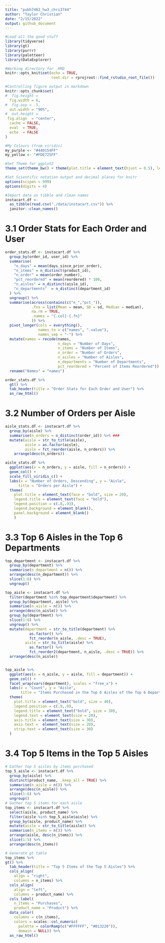 ```yaml
---
title: "pubh7462_hw3_chri3744"
author: "Taylor Christian"
date: "2/15/2022"
output: github_document
---
```


```r
#Load all the good stuff
library(tidyverse)
library(gt)
library(purrr)
library(paletteer)
library(DataExplorer)

#Working directory for .RMD
knitr::opts_knit$set(echo = TRUE,
                     root.dir = rprojroot::find_rstudio_root_file())

#Controlling figure output in markdown
knitr::opts_chunk$set(
#  fig.height =   
  fig.width = 6,
#  fig.asp = .5,
  out.width = "90%",
#  out.height = 
 fig.align  = "center",
  cache = FALSE,
  eval  = TRUE,
  echo  = FALSE
)

#My Colours (from viridis)
my_purple <- "#440154FF"
my_yellow <- "#FDE725FF"

#Set Theme for ggplot2
theme_set(theme_bw() + theme(plot.title = element_text(hjust = 0.5), legend.position = "bottom"))

#Set Scientific notation output and decimal places for knitr
options(scipen = 999)
options(digits = 4)
```


``` r
#Import data as tibble and clean names
instacart.df <- 
  as_tibble(read.csv("./data/instacart.csv")) %>%
  janitor::clean_names()
```


# 3.1 Order Stats for Each Order and User
``` r
order_stats.df <- instacart.df %>%
  group_by(order_id, user_id) %>%
  summarise(
    "n_days" = mean(days_since_prior_order),
    "n_items" = n_distinct(product_id),
    "n_order" = mean(order_number),
    "pct_reordered" = mean(reordered) * 100,
    "n_aisles" = n_distinct(aisle_id),
    "n_departments"  = n_distinct(department_id)
  ) %>%
  ungroup() %>%
  summarise(across(contains(c("n_","pct_")),
            .fns = list(Mean = mean, SD = sd, Median = median),
            na.rm = TRUE,
            .names = "{.col}-{.fn}"
            )) %>%
  pivot_longer(cols = everything(),
               names_to = c("names", ".value"),
               names_sep = "-") %>%
  mutate(names = recode(names,
                        n_days = "Number of Days",
                        n_items = "Number of Items",
                        n_order = "Number of Orders",
                        n_aisles = "Number of Aisles",
                        n_departments = "Number of Departments",
                        pct_reordered = "Percent of Items Reordered")) %>%
  rename("Names" = "names")

order_stats.df %>%
  gt() %>%
  tab_header(title = "Order Stats for Each Order and User") %>%
  as_raw_html()
```


# 3.2 Number of Orders per Aisle
``` r
aisle_stats.df <- instacart.df %>%
  group_by(aisle) %>%
  summarise(n_orders = n_distinct(order_id)) %>% ###
  mutate(aisle = str_to_title(aisle),
         aisle = as.factor(aisle),
         aisle = fct_reorder(aisle, n_orders)) %>%
    arrange(desc(n_orders))

aisle_stats.df %>%
  ggplot(aes(x = n_orders, y = aisle, fill = n_orders)) +
  geom_col() +
  scale_fill_viridis_c() +
  labs(x = "Number of Orders, Descending", y = "Aisle",
      title = "Orders per Aisle") +
  theme(
    plot.title = element_text(face = "bold", size = 20),
    legend.title = element_text(face = "bold"),
    legend.position = c(.8,.93),
    legend.background = element_blank(),
    panel.background = element_blank()
    )
```


# 3.3 Top 6 Aisles in the Top 6 Departments
``` r
top_department <- instacart.df %>%
  group_by(department) %>%
  summarise(n_department = n()) %>%
  arrange(desc(n_department)) %>%
  slice(1:6) %>%
  ungroup()

top_aisle <- instacart.df %>%
  filter(department %in% top_department$department) %>%
  group_by(department, aisle) %>%
  summarise(n_aisle = n()) %>%
  arrange(desc(n_aisle)) %>%
  group_by(department) %>%
  slice(1:6) %>%
  ungroup() %>%
  mutate(department = str_to_title(department) %>%
           as.factor() %>%
           fct_reorder(n_aisle, .desc = TRUE),
         aisle = str_to_title(aisle) %>%
           as.factor() %>%
           fct_reorder2(department, n_aisle, .desc = TRUE)) %>%
  arrange(desc(n_aisle))


top_aisle %>%
  ggplot(aes(x = n_aisle, y = aisle, fill = department)) +
  geom_col() +
  facet_wrap(vars(department), scales = "free_x") +
  labs(x = "Count", y = "Aisle",
       title = "Items Purchased in the Top 6 Aisles of the Top 6 Departments", fill = "Department") +
  theme(
    plot.title = element_text("bold", size = 40),
    legend.position = c(.9,.9),
    legend.title = element_text("bold", size = 30),
    legend.text = element_text(size = 20),
    axis.title = element_text(size = 30),
    axis.text =  element_text(size = 20),
    strip.text = element_text(size = 30)
  )
```  


# 3.4 Top 5 Items in the Top 5 Aisles
``` r
# Gather top 5 aisles by items purchased
top_5_aisle <- instacart.df %>%
  group_by(aisle) %>%
  distinct(product_name, .keep_all = TRUE) %>%
  summarise(n_aisle = n()) %>%
  arrange(desc(n_aisle)) %>%
  slice(1:6) %>%
  ungroup()
# Gather top 5 items for each aisle
top_items <- instacart.df %>%
  select(aisle, product_name) %>%
  filter(aisle %in% top_5_aisle$aisle) %>%
  group_by(aisle, product_name) %>%
  mutate(aisle = str_to_title(aisle)) %>%
  summarise(n_items = n()) %>%
  arrange(aisle, desc(n_items)) %>%
  slice(1:5) %>%
  arrange(desc(n_items))

# Generate gt table
top_items %>%
gt() %>%
  tab_header(title = "Top 5 Items of the Top 5 Aisles") %>%
  cols_align(
    align = "right",
    columns = n_items) %>%
  cols_align(
    align = "left",
    columns = product_name) %>%
  cols_label(
    n_items = "Purchases",
    product_name = "Product") %>%
  data_color(
    columns = c(n_items),
    colors = scales::col_numeric(
      palette = colorRamp(c("#FFFFFF", "#013220")),
      domain = NULL)) %>%
  as_raw_html()

```



